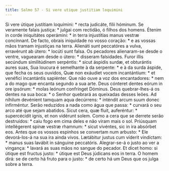 ```yaml
---
title: Salmo 57 - Si vere utique justitiam loquimini
---
```


<div class="grid grid-cols-2 gap-5">
  <span class="text-justify">
    Si vere útique justítiam loquímini: * recta judicáte, fílii hóminum.
  </span>
  <span class="text-justify">
    Se veramente falais justiça: * julgai com rectidão, ó filhos dos homens.
  </span>
  <span class="text-justify">
    Étenim in corde iniquitátes operámini: * in terra injustítias manus vestræ
    concínnant.
  </span>
  <span class="text-justify">
    De facto, obrais iniquidade no vosso coração: * e as vossas mãos tramam
    injustiças na terra.
  </span>
  <span class="text-justify">
    Alienáti sunt peccatóres a vulva, erravérunt ab útero: * locúti sunt falsa.
  </span>
  <span class="text-justify">
    Os pecadores alienaram-se desde o ventre, vaguearam desde o útero: *
    disseram falsidades.
  </span>
  <span class="text-justify">
    Furor illis secúndum similitúdinem serpéntis: * sicut áspidis surdæ, et
    obturántis aures suas,
  </span>
  <span class="text-justify">
    Sua loucura é semelhante à da serpente: * e à da surda áspide, que fecha os
    seus ouvidos,
  </span>
  <span class="text-justify">
    Quæ non exáudiet vocem incantántium: * et venéfici incantántis sapiénter.
  </span>
  <span class="text-justify">
    Que não ouve a voz dos encantadores: * nem a do mago que encanta segundo a
    sua arte.
  </span>
  <span class="text-justify">
    Deus cónteret dentes eórum in ore ipsórum: * molas leónum confrínget
    Dóminus.
  </span>
  <span class="text-justify">
    Deus quebrar-lhes-á os dentes na sua boca: * o Senhor quebrará as queixadas
    desses leões.
  </span>
  <span class="text-justify">
    Ad níhilum devénient tamquam aqua decúrrens: * inténdit arcum suum donec
    infirméntur.
  </span>
  <span class="text-justify">
    Serão reduzidos a nada como água que passa: * curvará o seu arco até que
    sejam abatidos.
  </span>
  <span class="text-justify">
    Sicut cera, quæ fluit, auferéntur: * supercécidit ignis, et non vidérunt
    solem.
  </span>
  <span class="text-justify">
    Como a cera que se derrete serão destruídos: * caiu fogo em cima deles e não
    viram mais o sol.
  </span>
  <span class="text-justify">
    Priúsquam intellégerent spinæ vestræ rhamnum: * sicut vivéntes, sic in ira
    absórbet eos.
  </span>
  <span class="text-justify">
    Antes que os vossos espinhos se convertam num arbusto: * Ele devorá-los-á na
    sua ira ainda vivos.
  </span>
  <span class="text-justify">
    Lætábitur justus cum víderit vindíctam: * manus suas lavábit in sánguine
    peccatóris.
  </span>
  <span class="text-justify">
    Alegrar-se-á o justo ao ver a vingança: * lavará as suas mãos no sangue do
    pecador.
  </span>
  <span class="text-justify">
    Et dicet homo: si útique est fructus justo: * útique est Deus júdicans eos
    in terra.
  </span>
  <span class="text-justify">
    O homem dirá: se de certo há fruto para o justo: * de certo há um Deus que
    os julga sobre a terra.
  </span>
</div>
